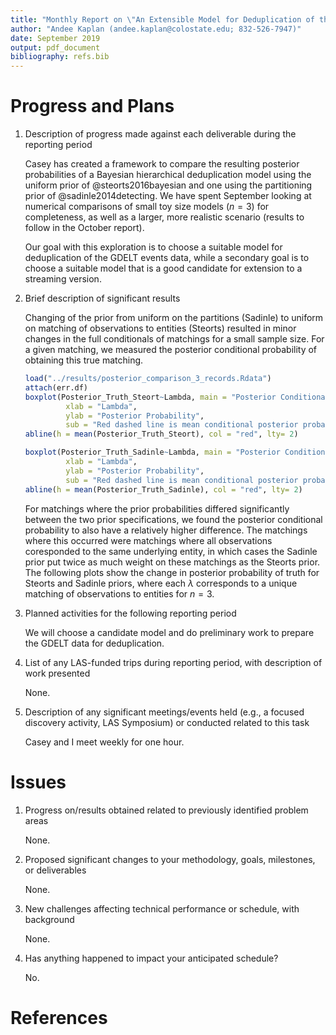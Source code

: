 ```yaml
---
title: "Monthly Report on \"An Extensible Model for Deduplication of the GDELT Events Database\""
author: "Andee Kaplan (andee.kaplan@colostate.edu; 832-526-7947)"
date: September 2019
output: pdf_document
bibliography: refs.bib
---
```


# Progress and Plans

1. Description of progress made against each deliverable during the reporting period

    Casey has created a framework to compare the resulting posterior probabilities of a Bayesian hierarchical deduplication model using the uniform prior of @steorts2016bayesian and one using the partitioning prior of @sadinle2014detecting. We have spent September looking at numerical comparisons of small toy size models ($n = 3$) for completeness, as well as a larger, more realistic scenario (results to follow in the October report). 

    Our goal with this exploration is to choose a suitable model for deduplication of the GDELT events data, while a secondary goal is to choose a suitable model that is a good candidate for extension to a streaming version.


2. Brief description of significant results

    Changing of the prior from uniform on the partitions (Sadinle) to uniform on matching of observations to entities (Steorts) resulted in minor changes in the full conditionals of matchings for a small sample size. For a given matching, we measured the posterior conditional probability of obtaining this true matching. 
  
    ```r
    load("../results/posterior_comparison_3_records.Rdata")
    attach(err.df)
    boxplot(Posterior_Truth_Steort~Lambda, main = "Posterior Conditional Probability of Truth for Steorts",
             xlab = "Lambda", 
             ylab = "Posterior Probability",
             sub = "Red dashed line is mean conditional posterior probability")
    abline(h = mean(Posterior_Truth_Steort), col = "red", lty= 2)
    
    boxplot(Posterior_Truth_Sadinle~Lambda, main = "Posterior Conditional Probability of Truth for Sadinle",
             xlab = "Lambda", 
             ylab = "Posterior Probability",
             sub = "Red dashed line is mean conditional posterior probability")
    abline(h = mean(Posterior_Truth_Sadinle), col = "red", lty= 2)
    ```
    
    For matchings where the prior probabilities differed significantly between the two prior specifications, we found the posterior conditional probability to also have a relatively higher difference. The matchings where this occurred were matchings where all observations coresponded to the same underlying entity, in which cases the Sadinle prior put twice as much weight on these matchings as the Steorts prior. The following plots show the change in posterior probability of truth for Steorts and Sadinle priors, where each $\lambda$ corresponds to a unique matching of observations to entities for $n=3$.
  
3. Planned activities for the following reporting period

    We will choose a candidate model and do preliminary work to prepare the GDELT data for deduplication.

4. List of any LAS-funded trips during reporting period, with description of work presented

    None.

5. Description of any significant meetings/events held (e.g., a focused discovery activity, LAS Symposium) or conducted related to this task

    Casey and I meet weekly for one hour.


# Issues

1. Progress on/results obtained related to previously identified problem areas

    None.

2. Proposed significant changes to your methodology, goals, milestones, or deliverables

    None.
    
3. New challenges affecting technical performance or schedule, with background

    None.

4. Has anything happened to impact your anticipated schedule?

    No.
    

# References



